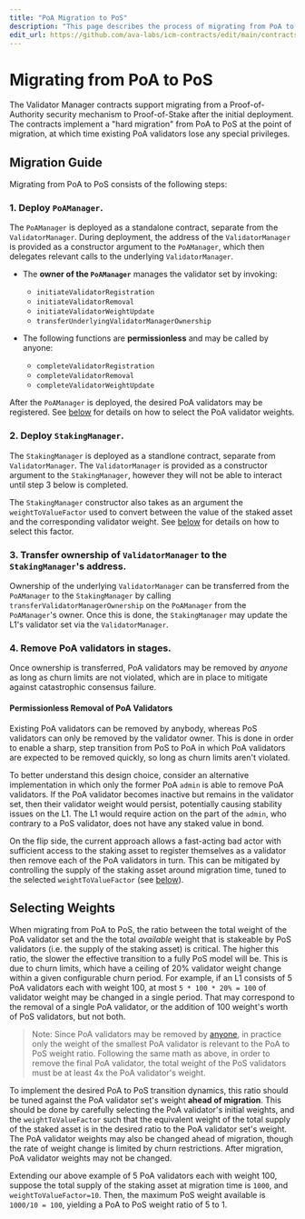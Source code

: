 ```yaml
---
title: "PoA Migration to PoS"
description: "This page describes the process of migrating from PoA to PoS."
edit_url: https://github.com/ava-labs/icm-contracts/edit/main/contracts/validator-manager/PoAMigration.md
---
```


# Migrating from PoA to PoS

The Validator Manager contracts support migrating from a Proof-of-Authority security mechanism to Proof-of-Stake after the initial deployment. The contracts implement a "hard migration" from PoA to PoS at the point of migration, at which time existing PoA validators lose any special privileges.

## Migration Guide

Migrating from PoA to PoS consists of the following steps:

### 1. Deploy `PoAManager`.
The `PoAManager` is deployed as a standalone contract, separate from the `ValidatorManager`. During deployment, the address of the `ValidatorManager` is provided as a constructor argument to the `PoAManager`, which then delegates relevant calls to the underlying `ValidatorManager`.

- The **owner of the `PoAManager`** manages the validator set by invoking:
    - `initiateValidatorRegistration`
    - `initiateValidatorRemoval`
    - `initiateValidatorWeightUpdate`
    - `transferUnderlyingValidatorManagerOwnership`

- The following functions are **permissionless** and may be called by anyone:
    - `completeValidatorRegistration`
    - `completeValidatorRemoval`
    - `completeValidatorWeightUpdate`

After the `PoAManager` is deployed, the desired PoA validators may be registered. See [below](#selecting-weights) for details on how to select the PoA validator weights.

### 2. Deploy `StakingManager`.

The `StakingManager` is deployed as a standlone contract, separate from `ValidatorManager`. The `ValidatorManager` is provided as a constructor argument to the `StakingManager`, however they will not be able to interact until step 3 below is completed.

The `StakingManager` constructor also takes as an argument the `weightToValueFactor` used to convert between the value of the staked asset and the corresponding validator weight. See [below](#selecting-weights) for details on how to select this factor.

### 3. Transfer ownership of `ValidatorManager` to the `StakingManager`'s address.

Ownership of the underlying `ValidatorManager` can be transferred from the `PoAManager` to the `StakingManager` by calling `transferValidatorManagerOwnership` on the `PoAManager` from the `PoAManager`'s owner. Once this is done, the `StakingManager` may update the L1's validator set via the `ValidatorManager`.

### 4. Remove PoA validators in stages.

Once ownership is transferred, PoA validators may be removed by *anyone* as long as churn limits are not violated, which are in place to mitigate against catastrophic consensus failure.

#### Permissionless Removal of PoA Validators

Existing PoA validators can be removed by anybody, whereas PoS validators can only be removed by the validator owner. This is done in order to enable a sharp, step transition from PoS to PoA in which PoA validators are expected to be removed quickly, so long as churn limits aren't violated.

To better understand this design choice, consider an alternative implementation in which only the former PoA `admin` is able to remove PoA validators. If the PoA validator becomes inactive but remains in the validator set, then their validator weight would persist, potentially causing stability issues on the L1. The L1 would require action on the part of the `admin`, who contrary to a PoS validator, does not have any staked value in bond.

On the flip side, the current approach allows a fast-acting bad actor with sufficient access to the staking asset to register themselves as a validator then remove each of the PoA validators in turn. This can be mitigated by controlling the supply of the staking asset around migration time, tuned to the selected `weightToValueFactor` (see [below](#selecting-weights)).

## Selecting Weights

When migrating from PoA to PoS, the ratio between the total weight of the PoA validator set and the the total *available* weight that is stakeable by PoS validators (i.e. the supply of the staking asset) is critical. The higher this ratio, the slower the effective transition to a fully PoS model will be. This is due to churn limits, which have a ceiling of 20% validator weight change within a given configurable churn period. For example, if an L1 consists of 5 PoA validators each with weight 100, at most `5 * 100 * 20% = 100` of validator weight may be changed in a single period. That may correspond to the removal of a single PoA validator, or the addition of 100 weight's worth of PoS validators, but not both.

> Note: Since PoA validators may be removed by [anyone](#permissionless-removal-of-poa-validators), in practice only the weight of the smallest PoA validator is relevant to the PoA to PoS weight ratio. Following the same math as above, in order to remove the final PoA validator, the total weight of the PoS validators must be at least 4x the PoA validator's weight.

To implement the desired PoA to PoS transition dynamics, this ratio should be tuned against the PoA validator set's weight **ahead of migration**. This should be done by carefully selecting the PoA validator's initial weights, and the `weightToValueFactor` such that the equivalent weight of the total supply of the staked asset is in the desired ratio to the PoA validator set's weight. The PoA validator weights may also be changed ahead of migration, though the rate of weight change is limited by churn restrictions. After migration, PoA validator weights may not be changed.

Extending our above example of 5 PoA validators each with weight 100, suppose the total supply of the staking asset at migration time is `1000`, and `weightToValueFactor=10`. Then, the maximum PoS weight available is `1000/10 = 100`, yielding a PoA to PoS weight ratio of 5 to 1.